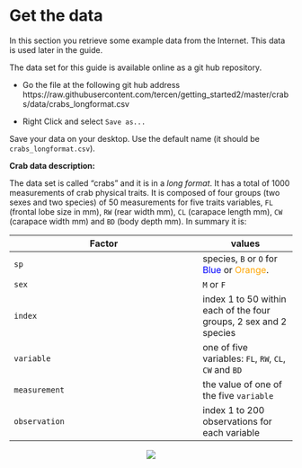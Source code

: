 # Get the data
In this section you retrieve some example data from the Internet. This data is used later in the guide.

The data set for this guide is available online as a git hub repository. 

* Go the file at the following git hub address https://raw.githubusercontent.com/tercen/getting_started2/master/crabs/data/crabs_longformat.csv

* Right Click and select `Save as...`

Save your data on your desktop. Use the default name (it should be `crabs_longformat.csv`).


__Crab data description:__

The data set is called "crabs" and it is in a _long format_. It has a total of 1000 measurements of crab physical traits. It is composed of four groups (two sexes and two species) of 50 measurements for five traits variables, `FL` (frontal lobe size in mm), `RW` (rear width mm), `CL` (carapace length mm), `CW` (carapace width mm) and `BD` (body depth mm). In summary it is:  

Factor|values
------|---
`sp` |species, `B` or `O` for <span style="color:blue">Blue</span> or <span style="color:orange">Orange</span>.
`sex`|`M` or `F`
`index`|index 1 to 50 within each of the four groups, 2 sex and 2 species
`variable`|one of five variables: `FL`, `RW`, `CL`, `CW` and `BD`
`measurement`| the value of one of the five `variable`
`observation`| index 1 to 200 observations for each variable

<center>![](images/crabs_data.png)</center>